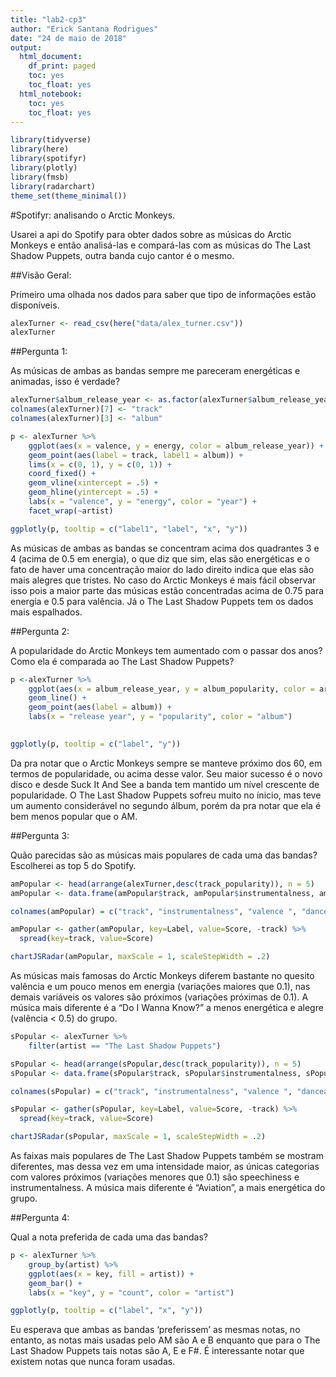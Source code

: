 ```yaml
---
title: "lab2-cp3"
author: "Erick Santana Rodrigues"
date: "24 de maio de 2018"
output:
  html_document:
    df_print: paged
    toc: yes
    toc_float: yes
  html_notebook:
    toc: yes
    toc_float: yes
---
```


```r

library(tidyverse)
library(here)
library(spotifyr)
library(plotly)
library(fmsb)
library(radarchart)
theme_set(theme_minimal())

```

#Spotifyr: analisando o Arctic Monkeys.

Usarei a api do Spotify para obter dados sobre as músicas do Arctic Monkeys e então analisá-las e compará-las com as músicas do The Last Shadow Puppets, outra banda cujo cantor é o mesmo. 

##Visão Geral:

Primeiro uma olhada nos dados para saber que tipo de informações estão disponíveis.

```r

alexTurner <- read_csv(here("data/alex_turner.csv"))
alexTurner

```

##Pergunta 1:

As músicas de ambas as bandas sempre me pareceram energéticas e animadas, isso é verdade?

```r

alexTurner$album_release_year <- as.factor(alexTurner$album_release_year)
colnames(alexTurner)[7] <- "track"
colnames(alexTurner)[3] <- "album"

p <- alexTurner %>%
    ggplot(aes(x = valence, y = energy, color = album_release_year)) +
    geom_point(aes(label = track, label1 = album)) +
    lims(x = c(0, 1), y = c(0, 1)) +
    coord_fixed() +
    geom_vline(xintercept = .5) +
    geom_hline(yintercept = .5) +
    labs(x = "valence", y = "energy", color = "year") +
    facet_wrap(~artist)

ggplotly(p, tooltip = c("label1", "label", "x", "y"))


```

As músicas de ambas as bandas se concentram acima dos quadrantes 3 e 4 (acima de 0.5 em energia), o que diz que sim, elas são energéticas e o fato de haver uma concentração maior do lado direito indica que elas são mais alegres que tristes. No caso do Arctic Monkeys é mais fácil observar isso pois a maior parte das músicas estão concentradas acima de 0.75 para energia e 0.5 para valência. Já o The Last Shadow Puppets tem os dados mais espalhados.

##Pergunta 2:

A popularidade do Arctic Monkeys tem aumentado com o passar dos anos? Como ela é comparada ao The Last Shadow Puppets?

```r

p <-alexTurner %>%
    ggplot(aes(x = album_release_year, y = album_popularity, color = artist, group = artist)) +
    geom_line() +
    geom_point(aes(label = album)) +
    labs(x = "release year", y = "popularity", color = "album")
    

ggplotly(p, tooltip = c("label", "y"))

```

Da pra notar que o Arctic Monkeys sempre se manteve próximo dos 60, em termos de popularidade, ou acima desse valor. Seu maior sucesso é o novo disco e desde Suck It And See a banda tem mantido um nível crescente de popularidade. O The Last Shadow Puppets sofreu muito no ínicio, mas teve um aumento considerável no segundo álbum, porém da pra notar que ela é bem menos popular que o AM.

##Pergunta 3:
 
Quão parecidas são as músicas mais populares de cada uma das bandas? Escolherei as top 5 do Spotify.

```r

amPopular <- head(arrange(alexTurner,desc(track_popularity)), n = 5)
amPopular <- data.frame(amPopular$track, amPopular$instrumentalness, amPopular$valence, amPopular$danceability, amPopular$speechiness, amPopular$energy)

colnames(amPopular) = c("track", "instrumentalness", "valence ", "danceability", "speechiness", "energy")

amPopular <- gather(amPopular, key=Label, value=Score, -track) %>%
  spread(key=track, value=Score)

chartJSRadar(amPopular, maxScale = 1, scaleStepWidth = .2)

```

As músicas mais famosas do Arctic Monkeys diferem bastante no quesito valência e um pouco menos em energia (variações maiores que 0.1), nas demais variáveis os valores são próximos (variações próximas de 0.1). A música mais diferente é a "Do I Wanna Know?" a menos energética e alegre (valência < 0.5) do grupo.

```r

sPopular <- alexTurner %>%
    filter(artist == "The Last Shadow Puppets")

sPopular <- head(arrange(sPopular,desc(track_popularity)), n = 5)
sPopular <- data.frame(sPopular$track, sPopular$instrumentalness, sPopular$valence, sPopular$danceability, sPopular$speechiness, sPopular$energy)

colnames(sPopular) = c("track", "instrumentalness", "valence ", "danceability", "speechiness", "energy")

sPopular <- gather(sPopular, key=Label, value=Score, -track) %>%
  spread(key=track, value=Score)

chartJSRadar(sPopular, maxScale = 1, scaleStepWidth = .2)

```

As faixas mais populares de The Last Shadow Puppets também se mostram diferentes, mas dessa vez em uma intensidade maior, as únicas categorias com valores próximos (variações menores que 0.1) são speechiness e instrumentalness. A música mais diferente é "Aviation", a mais energética do grupo.

##Pergunta 4:

Qual a nota preferida de cada uma das bandas?

```r

p <- alexTurner %>%
    group_by(artist) %>%
    ggplot(aes(x = key, fill = artist)) +
    geom_bar() +
    labs(x = "key", y = "count", color = "artist")

ggplotly(p, tooltip = c("label", "x", "y"))

```

Eu esperava que ambas as bandas 'preferissem' as mesmas notas, no entanto, as notas mais usadas pelo AM são A e B enquanto que para o The Last Shadow Puppets tais notas são A, E e F#. É interessante notar que existem notas que nunca foram usadas.